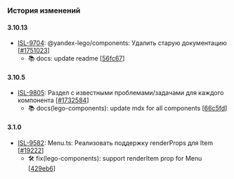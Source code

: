 ### История изменений

#### 3.10.13
- [ISL-9704](https://st.yandex-team.ru/ISL-9704): @yandex-lego/components: Удалить старую документацию [[#1751023](https://a.yandex-team.ru/review/1751023)]
  - 📚 docs: update readme [[56fc67](https://github.yandex-team.ru/search-interfaces/frontend/commit/56fc67984ff681c3ade222be6c306d95b556dc46)]


#### 3.10.5
- [ISL-9805](https://st.yandex-team.ru/ISL-9805): Раздел с известными проблемами/задачами для каждого компонента [[#1732584](https://a.yandex-team.ru/review/1732584)]
  - 📚 docs(lego-components): update mdx for all components [[66c5fd](https://github.yandex-team.ru/search-interfaces/frontend/commit/66c5fd12bba1e1a3ec46d6f8e6717844ba17b40e)]


#### 3.1.0
- [ISL-9582](https://st.yandex-team.ru/ISL-9582): Menu.ts: Реализовать поддержку renderProps для Item [[#19222](https://github.yandex-team.ru/search-interfaces/frontend/pull/19222)]
  - 🛠 fix(lego-components): support renderItem prop for Menu [[429eb6](https://github.yandex-team.ru/search-interfaces/frontend/commit/429eb68a0ac4e6d1d3e1312eebb631eea4d15400)]
